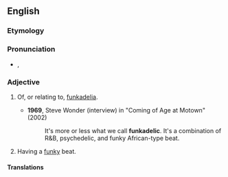 ==English==

===Etymology===
{{suffix|en|funk|adelic}}

===Pronunciation===
* {{enPR|fŭngk'ə-dĕlʹĭk}}, {{IPA|/ˌfʌŋkəˈdɛlɪk/|lang=en}}

===Adjective===
{{head|en|adjective}}

# {{lb|en|music}} Of, or relating to, [[funkadelia]].
#* '''1969''', Steve Wonder (interview) in "Coming of Age at Motown" (2002)
#*: It's more or less what we call '''funkadelic'''. It's a combination of R&B, psychedelic, and funky African-type beat.
# {{lb|en|music|slang}} Having a [[funky]] beat.

====Translations====
{{trans-top|relating to funkadelia}}
{{trans-mid}}
{{trans-bottom}}

{{trans-top|(slang) having a funky beat}}
{{trans-mid}}
{{trans-bottom}}